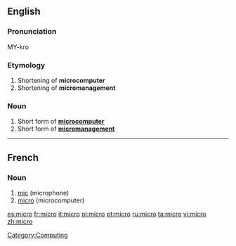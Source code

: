 {{see|micro-}}
==English==

===Pronunciation===
<!--*[[IPA]]: //
* [[SAMPA]]: //-->
MY-kro

===Etymology===
# Shortening of '''microcomputer'''
# Shortening of '''micromanagement'''

===Noun===
{{en-noun}}

# Short form of '''[[microcomputer]]'''
# Short form of '''[[micromanagement]]'''

[[Category:Computing]]

----

==French==

===Noun===
{{fr-noun|m}}

# [[mic]] (microphone)
# [[micro#English|micro]] (microcomputer)

[[es:micro]]
[[fr:micro]]
[[it:micro]]
[[pl:micro]]
[[pt:micro]]
[[ru:micro]]
[[ta:micro]]
[[vi:micro]]
[[zh:micro]]